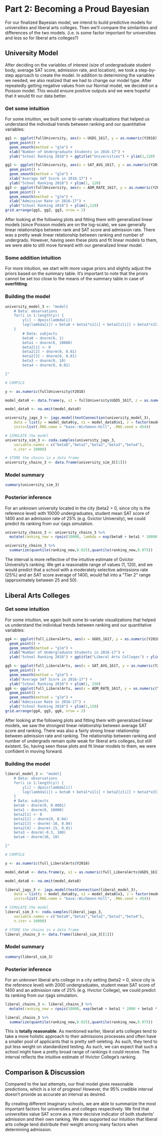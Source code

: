 # Part 2: Becoming a Proud Bayesian

For our finalized Bayesian model, we intend to build predictive models for universities and liberal arts colleges. Then we'll compare the similarities and differences of the two models. (i.e. is some factor important for universities and less so for liberal arts colleges?)

## University Model

After deciding on the variables of interest (size of undergraduate student body, average SAT score, admission rate, and location), we took a step-by-step approach to create the model. In addition to determining the variables we needed, we also realized that we had to change our model type. After repeatedly getting negative values from our Normal model, we decided on a Poisson model. This would ensure positive outputs and we were hopeful that it would fit our data better.

### Get some intuition

For some intuition, we built some bi-variate visualizations that helped us understand the individual trends between ranking and our quantitative variables: 

```r
gg1 <- ggplot(fullUniversity, aes(x = UGDS_1617, y = as.numeric(Y2018))) +
  geom_point() +
  geom_smooth(method = "glm") +
  xlab("Number of Undergraduate Students in 2016-17") +
  ylab("School Ranking 2018") + ggtitle("Universities") + ylim(1,120)

gg2 <- ggplot(fullUniversity, aes(x = SAT_AVG_1617, y = as.numeric(Y2018))) +
  geom_point() +
  geom_smooth(method = "glm") +
  xlab("Average SAT Score in 2016-17") +
  ylab("School Ranking 2018") + ylim(1, 120)
gg3 <- ggplot(fullUniversity, aes(x = ADM_RATE_1617, y = as.numeric(Y2018))) +
  geom_point() +
  geom_smooth(method = "glm") +
  xlab("Admission Rate in 2016-17") +
  ylab("School Ranking 2018") + ylim(1,120)
grid.arrange(gg1, gg2, gg3, nrow = 2)
```

After looking at the following plots and fitting them with generalized linear models (since Poisson models are on the log-scale), we saw generally linear relationships between rank and SAT score and admission rate. There was a pretty weak linear relationship between ranking and number of undergrads. However, having seen these plots and fit linear models to them, we were able to still move forward with our generalized linear model.

### Some addition intuition

For more intuition, we start with more vague priors and slightly adjust the priors based on the summary table. It’s important to note that the priors cannot be set too close to the means of the summary table in case of **overfitting**.

### Building the model


```r
university_model_3 <- "model{  
    # Data: observations
    for(i in 1:length(y)) {
        y[i] ~ dpois(lambda[i])
        log(lambda[i]) = beta0 + beta1*x1[i] + beta2[z[i]] + beta3*x3[i] + beta4*x4[i]
    }
        # Data: subjects
        beta0 ~ dnorm(8, 1)
        beta1 ~ dnorm(0, 10000)
        beta2[1] <- 0 
        beta2[2] ~ dnorm(0, 0.01)
        beta2[3] ~ dnorm(0, 0.01)
        beta3 ~ dnorm(0, 10)
        beta4 ~ dnorm(0, 0.01)

}"

# COMPILE

y <- as.numeric(fullUniversity$Y2018)

model_data9 <- data.frame(y, x1 = fullUniversity$UGDS_1617, z = as.numeric(fullUniversity$LOCALE_collapse), x3 = fullUniversity$SAT_AVG_1617, x4 = fullUniversity$ADM_RATE_1617)

model_data9 <- na.omit(model_data9)

university_jags_3 <- jags.model(textConnection(university_model_3), 
    data = list(y = model_data9$y, x1 = model_data9$x1, z = factor(model_data9$z), x3 = model_data9$x3, x4 = model_data9$x4),
    inits=list(.RNG.name = "base::Wichmann-Hill", .RNG.seed = 454))

# SIMULATE the model
university_sim_3 <- coda.samples(university_jags_3,
    variable.names = c("beta0","beta1","beta2","beta3","beta4"),
    n.iter = 10000)

# STORE the chains in a data frame
university_chains_3 <- data.frame(university_sim_3[[1]])
```


### Model summary

```r
summary(university_sim_3)
```


### Posterior inference

For an unknown university located in the city (beta2 = 0, since city is the reference level) with 10000 undergraduates, student mean SAT score of 1400 and an admission rate of $25\%$ (e.g. Gvictor University), we could predict its ranking from our rjags simulation.

```r
university_chains_3 <- university_chains_3 %>%
  mutate(ranking_new = rpois(10000, lambda = exp(beta0 + beta1 * 10000 + beta3 * 1400 + beta4 * 0.25)))

university_chains_3 %>%
  summarize(quantile(ranking_new,0.025),quantile(ranking_new,0.975))
```

The interval is more reflective of the intuitive estimate of Gvictor University's ranking. We get a reasonable range of values (1, 120), and we would predict that a school with a moderately selective admissions rate (25%) and an SAT score average of 1400, would fall into a "Tier 2" range (approximately between 25 and 50).

## Liberal Arts Colleges

### Get some intuition

For some intuition, we again built some bi-variate visualizations that helped us understand the individual trends between ranking and our quantitative variables: 

```r
gg4 <- ggplot(full_LiberalArts, aes(x = UGDS_1617, y = as.numeric(Y2018))) +
  geom_point() +
  geom_smooth(method = "glm") +
  xlab("Number of Undergraduate Students in 2016-17") +
  ylab("School Ranking 2018") + ggtitle("Liberal Arts Colleges") + ylim(1,150)

gg5 <- ggplot(full_LiberalArts, aes(x = SAT_AVG_1617, y = as.numeric(Y2018))) +
  geom_point() +
  geom_smooth(method = "glm") +
  xlab("Average SAT Score in 2016-17") +
  ylab("School Ranking 2018") + ylim(1, 150)
gg6 <- ggplot(full_LiberalArts, aes(x = ADM_RATE_1617, y = as.numeric(Y2018))) +
  geom_point() +
  geom_smooth(method = "glm") +
  xlab("Admission Rate in 2016-17") +
  ylab("School Ranking 2018") + ylim(1,150)
grid.arrange(gg4, gg5, gg6, nrow = 2)
```
After looking at the following plots and fitting them with generalized linear models, we saw the strongest linear relationship between average SAT score and ranking. There was also a fairly strong linear relationship between admission rate and ranking. The relationship between ranking and number of undergrads remain quite weak for liberal arts colleges, but still existent. So, having seen these plots and fit linear models to them, we were confident in moving forward.

### Building the model


```r
liberal_model_3 <- "model{  
    # Data: observations
    for(i in 1:length(y)) {
        y[i] ~ dpois(lambda[i])
        log(lambda[i]) = beta0 + beta1*x1[i] + beta2[z[i]] + beta3*x3[i] + beta4*x4[i]
    }
    # Data: subjects
    beta0 ~ dnorm(0, 0.0001)
    beta1 ~ dnorm(0, 10000)
    beta2[1] <- 0 
    beta2[2] ~ dnorm(0, 0.04)
    beta2[3] ~ dnorm(-10, 0.04)
    beta2[4] ~ dnorm(-15, 0.01)
    beta3 ~ dnorm(-0.3, 100)
    beta4 ~ dnorm(36, 10)

}"

# COMPILE

y <- as.numeric(full_LiberalArts$Y2018)

model_data8 <- data.frame(y, x1 = as.numeric(full_LiberalArts$UGDS_1617), z = as.numeric(full_LiberalArts$LOCALE_collapse_lac1), x3 = as.numeric(full_LiberalArts$SAT_AVG_1617), x4 = as.numeric(full_LiberalArts$ADM_RATE_1617))

model_data8 <- na.omit(model_data8)

liberal_jags_3 <- jags.model(textConnection(liberal_model_3), 
    data = list(y = model_data8$y, x1 = model_data8$x1, z = factor(model_data8$z), x3 = model_data8$x3, x4 = model_data8$x4),
    inits=list(.RNG.name = "base::Wichmann-Hill", .RNG.seed = 454))

# SIMULATE the model
liberal_sim_3 <- coda.samples(liberal_jags_3,
    variable.names = c("beta0","beta1","beta2","beta3","beta4"),
    n.iter = 10000)

# STORE the chains in a data frame
liberal_chains_3 <- data.frame(liberal_sim_3[[1]])
```

### Model summary

```r
summary(liberal_sim_3)
```


### Posterior inference

For an unknown liberal arts college in a city setting (beta2 = 0, since city is the reference level) with 2000 undergraduates, student mean SAT score of 1400 and an admission rate of $25\%$ (e.g. Hvictor College), we could predict its ranking from our rjags simulation.

```r
liberal_chains_3 <- liberal_chains_3 %>%
  mutate(ranking_new = rpois(10000, exp(beta0 + beta1 * 2000 + beta3 * 1400 + beta4 * 0.25)))

liberal_chains_3 %>%
  summarize(quantile(ranking_new,0.025),quantile(ranking_new,0.975))
```

This is **totally reasonable**. As mentioned earlier, liberal arts colleges tend to take a more holistic approach to their admissions processes and often have a smaller pool of applicants that is pretty self-seleting. As such, they tend to put less weight on standardized testing. As such, we can expect that such a school might have a pretty broad range of rankings it could receive. The interval reflects the intuitive estimate of Hvictor College's ranking.

## Comparison & Discussion

Compared to the last attempts, our final model gives reasonable predictions, which is a lot of progress! However, the 95% credible interval doesn’t provide as accurate an interval as desired.

By creating different imaginary schools, we are able to summarize the most important factors for universities and colleges respectively. We find that universities value SAT score as a more decisive indicator of both students’ admission and their own ranking. We also supported our intuition that liberal arts college tend distribute their weight among many factors when determining admission.
